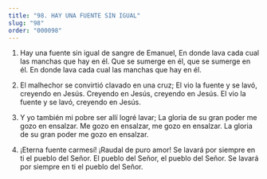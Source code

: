 ```yaml
---
title: "98. HAY UNA FUENTE SIN IGUAL"
slug: "98"
order: "000098"
---
```

1. Hay una fuente sin igual de sangre de Emanuel,
En donde lava cada cual las manchas que hay en él. Que se sumerge en él, que se sumerge en él.
En donde lava cada cual las manchas que hay en él.

2.	El malhechor se convirtió clavado en una cruz; El vio la fuente y se lavó, creyendo en Jesús. Creyendo en Jesús, creyendo en Jesús.
El vio la fuente y se lavó, creyendo en Jesús.

3.	Y yo también mi pobre ser allí logré lavar;
La gloria de su gran poder me gozo en ensalzar. Me gozo en ensalzar, me gozo en ensalzar.
La gloria de su gran poder me gozo en ensalzar.

4.	¡Eterna fuente carmesí! ¡Raudal de puro amor! Se lavará por siempre en ti el pueblo del Señor. El pueblo del Señor, el pueblo del Señor.
Se lavará por siempre en ti el pueblo del Señor.


